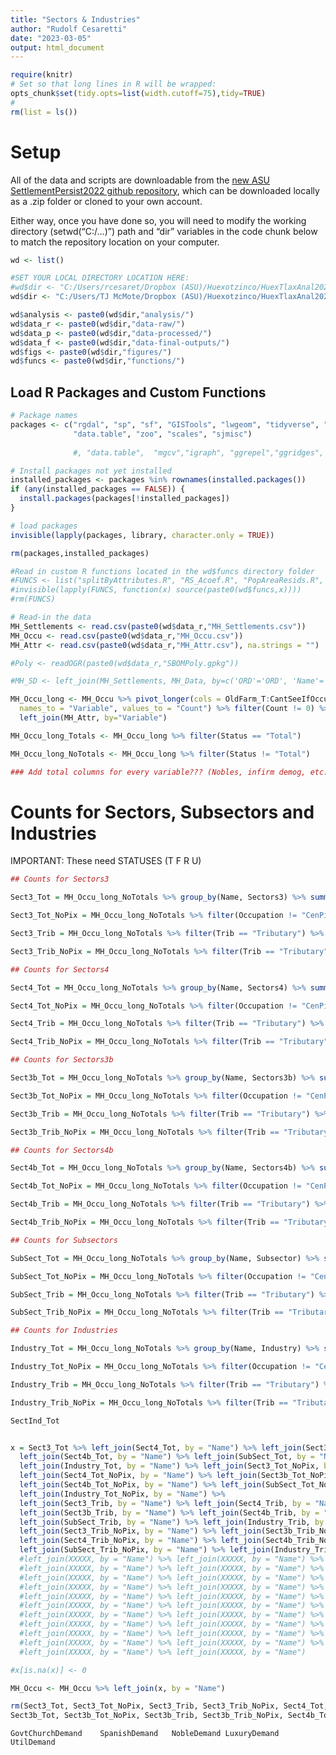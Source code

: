 ```yaml
---
title: "Sectors & Industries"
author: "Rudolf Cesaretti"
date: "2023-03-05"
output: html_document
---
```



```r
require(knitr)
# Set so that long lines in R will be wrapped:
opts_chunk$set(tidy.opts=list(width.cutoff=75),tidy=TRUE)
#
rm(list = ls())
```



# Setup 

All of the data and scripts are downloadable from the [new ASU SettlementPersist2022 github repository](https://https://github.com/rcesaret/ASUSettlementPersist2022), which can be downloaded locally as a .zip folder or cloned to your own account.

Either way, once you have done so, you will need to modify the working directory (setwd("C:/...)") path and "dir" variables in the code chunk below to match the repository location on your computer.

```r

wd <- list()

#SET YOUR LOCAL DIRECTORY LOCATION HERE:
#wd$dir <- "C:/Users/rcesaret/Dropbox (ASU)/Huexotzinco/HuexTlaxAnal2022/HuexTlax2022Analysis/"
wd$dir <- "C:/Users/TJ McMote/Dropbox (ASU)/Huexotzinco/HuexTlaxAnal2022/HuexTlax2022Analysis/"

wd$analysis <- paste0(wd$dir,"analysis/")
wd$data_r <- paste0(wd$dir,"data-raw/")
wd$data_p <- paste0(wd$dir,"data-processed/")
wd$data_f <- paste0(wd$dir,"data-final-outputs/")
wd$figs <- paste0(wd$dir,"figures/")
wd$funcs <- paste0(wd$dir,"functions/")

```


## Load R Packages and Custom Functions

```r
# Package names
packages <- c("rgdal", "sp", "sf", "GISTools", "lwgeom", "tidyverse", "tidyr", 
              "data.table", "zoo", "scales", "sjmisc")
              
              #, "data.table",  "mgcv","igraph", "ggrepel","ggridges", "movecost",  "datplot", "scales",

# Install packages not yet installed
installed_packages <- packages %in% rownames(installed.packages())
if (any(installed_packages == FALSE)) {
  install.packages(packages[!installed_packages])
}

# load packages
invisible(lapply(packages, library, character.only = TRUE))

rm(packages,installed_packages)

#Read in custom R functions located in the wd$funcs directory folder
#FUNCS <- list("splitByAttributes.R", "RS_Acoef.R", "PopAreaResids.R", "LQ.R", "GiniSp.R")
#invisible(lapply(FUNCS, function(x) source(paste0(wd$funcs,x))))
#rm(FUNCS)

```


```r

# Read-in the data
MH_Settlements <- read.csv(paste0(wd$data_r,"MH_Settlements.csv"))
MH_Occu <- read.csv(paste0(wd$data_r,"MH_Occu.csv"))
MH_Attr <- read.csv(paste0(wd$data_r,"MH_Attr.csv"), na.strings	= "")

#Poly <- readOGR(paste0(wd$data_r,"SBOMPoly.gpkg"))

```


```r

#MH_SD <- left_join(MH_Settlements, MH_Data, by=c('ORD'='ORD', 'Name'='Name'))

MH_Occu_long <- MH_Occu %>% pivot_longer(cols = OldFarm_T:CantSeeIfOccu_U,
  names_to = "Variable", values_to = "Count") %>% filter(Count != 0) %>% 
  left_join(MH_Attr, by="Variable")

MH_Occu_long_Totals <- MH_Occu_long %>% filter(Status == "Total")

MH_Occu_long_NoTotals <- MH_Occu_long %>% filter(Status != "Total")

### Add total columns for every variable??? (Nobles, infirm demog, etc.)


```

# Counts for Sectors, Subsectors and Industries

IMPORTANT: These need STATUSES (T F R U)

```r

## Counts for Sectors3

Sect3_Tot = MH_Occu_long_NoTotals %>% group_by(Name, Sectors3) %>% summarise(Count = sum(Count)) %>% ungroup() %>% filter(!is.na(Sectors3)) %>% pivot_wider(id_cols=Name, names_from = Sectors3, names_prefix = "Sect3_Tot_", values_from = Count, values_fill = 0)

Sect3_Tot_NoPix = MH_Occu_long_NoTotals %>% filter(Occupation != "CenPix") %>% filter(Occupation != "MacPix") %>% group_by(Name, Sectors3) %>% summarise(Count = sum(Count)) %>% ungroup() %>% filter(!is.na(Sectors3)) %>% pivot_wider(id_cols=Name, names_from = Sectors3, names_prefix = "Sect3_Tot_NoPix_", values_from = Count, values_fill = 0)

Sect3_Trib = MH_Occu_long_NoTotals %>% filter(Trib == "Tributary") %>% group_by(Name, Sectors3) %>% summarise(Count = sum(Count)) %>% ungroup() %>% filter(!is.na(Sectors3)) %>% pivot_wider(id_cols=Name, names_from = Sectors3, names_prefix = "Sect3_Trib_", values_from = Count, values_fill = 0)

Sect3_Trib_NoPix = MH_Occu_long_NoTotals %>% filter(Trib == "Tributary") %>% filter(Occupation != "CenPix") %>% filter(Occupation != "MacPix") %>% group_by(Name, Sectors3) %>% summarise(Count = sum(Count)) %>% ungroup() %>% filter(!is.na(Sectors3)) %>% pivot_wider(id_cols=Name, names_from = Sectors3, names_prefix = "Sect3_Trib_NoPix_", values_from = Count, values_fill = 0)

## Counts for Sectors4

Sect4_Tot = MH_Occu_long_NoTotals %>% group_by(Name, Sectors4) %>% summarise(Count = sum(Count)) %>% ungroup() %>% filter(!is.na(Sectors4)) %>% pivot_wider(id_cols=Name, names_from = Sectors4, names_prefix = "Sect4_Tot_", values_from = Count, values_fill = 0)

Sect4_Tot_NoPix = MH_Occu_long_NoTotals %>% filter(Occupation != "CenPix") %>% filter(Occupation != "MacPix") %>% group_by(Name, Sectors4) %>% summarise(Count = sum(Count)) %>% ungroup() %>% filter(!is.na(Sectors4)) %>% pivot_wider(id_cols=Name, names_from = Sectors4, names_prefix = "Sect4_Tot_NoPix_", values_from = Count, values_fill = 0)

Sect4_Trib = MH_Occu_long_NoTotals %>% filter(Trib == "Tributary") %>% group_by(Name, Sectors4) %>% summarise(Count = sum(Count)) %>% ungroup() %>% filter(!is.na(Sectors4)) %>% pivot_wider(id_cols=Name, names_from = Sectors4, names_prefix = "Sect4_Trib_", values_from = Count, values_fill = 0)

Sect4_Trib_NoPix = MH_Occu_long_NoTotals %>% filter(Trib == "Tributary") %>% filter(Occupation != "CenPix") %>% filter(Occupation != "MacPix") %>% group_by(Name, Sectors4) %>% summarise(Count = sum(Count)) %>% ungroup() %>% filter(!is.na(Sectors4)) %>% pivot_wider(id_cols=Name, names_from = Sectors4, names_prefix = "Sect4_Trib_NoPix_", values_from = Count, values_fill = 0)

## Counts for Sectors3b

Sect3b_Tot = MH_Occu_long_NoTotals %>% group_by(Name, Sectors3b) %>% summarise(Count = sum(Count)) %>% ungroup() %>% filter(!is.na(Sectors3b)) %>% pivot_wider(id_cols=Name, names_from = Sectors3b, names_prefix = "Sect3b_Tot_", values_from = Count, values_fill = 0)

Sect3b_Tot_NoPix = MH_Occu_long_NoTotals %>% filter(Occupation != "CenPix") %>% filter(Occupation != "MacPix") %>% group_by(Name, Sectors3b) %>% summarise(Count = sum(Count)) %>% ungroup() %>% filter(!is.na(Sectors3b)) %>% pivot_wider(id_cols=Name, names_from = Sectors3b, names_prefix = "Sect3b_Tot_NoPix_", values_from = Count, values_fill = 0)

Sect3b_Trib = MH_Occu_long_NoTotals %>% filter(Trib == "Tributary") %>% group_by(Name, Sectors3b) %>% summarise(Count = sum(Count)) %>% ungroup() %>% filter(!is.na(Sectors3b)) %>% pivot_wider(id_cols=Name, names_from = Sectors3b, names_prefix = "Sect3b_Trib_", values_from = Count, values_fill = 0)

Sect3b_Trib_NoPix = MH_Occu_long_NoTotals %>% filter(Trib == "Tributary") %>% filter(Occupation != "CenPix") %>% filter(Occupation != "MacPix") %>% group_by(Name, Sectors3b) %>% summarise(Count = sum(Count)) %>% ungroup() %>% filter(!is.na(Sectors3b)) %>% pivot_wider(id_cols=Name, names_from = Sectors3b, names_prefix = "Sect3b_Trib_NoPix_", values_from = Count, values_fill = 0)

## Counts for Sectors4b

Sect4b_Tot = MH_Occu_long_NoTotals %>% group_by(Name, Sectors4b) %>% summarise(Count = sum(Count)) %>% ungroup() %>% filter(!is.na(Sectors4b)) %>% pivot_wider(id_cols=Name, names_from = Sectors4b, names_prefix = "Sect4b_Tot_", values_from = Count, values_fill = 0)

Sect4b_Tot_NoPix = MH_Occu_long_NoTotals %>% filter(Occupation != "CenPix") %>% filter(Occupation != "MacPix") %>% group_by(Name, Sectors4b) %>% summarise(Count = sum(Count)) %>% ungroup() %>% filter(!is.na(Sectors4b)) %>% pivot_wider(id_cols=Name, names_from = Sectors4b, names_prefix = "Sect4b_Tot_NoPix_", values_from = Count, values_fill = 0)

Sect4b_Trib = MH_Occu_long_NoTotals %>% filter(Trib == "Tributary") %>% group_by(Name, Sectors4b) %>% summarise(Count = sum(Count)) %>% ungroup() %>% filter(!is.na(Sectors4b)) %>% pivot_wider(id_cols=Name, names_from = Sectors4b, names_prefix = "Sect4b_Trib_", values_from = Count, values_fill = 0)

Sect4b_Trib_NoPix = MH_Occu_long_NoTotals %>% filter(Trib == "Tributary") %>% filter(Occupation != "CenPix") %>% filter(Occupation != "MacPix") %>% group_by(Name, Sectors4b) %>% summarise(Count = sum(Count)) %>% ungroup() %>% filter(!is.na(Sectors4b)) %>% pivot_wider(id_cols=Name, names_from = Sectors4b, names_prefix = "Sect4b_Trib_NoPix_", values_from = Count, values_fill = 0)

## Counts for Subsectors

SubSect_Tot = MH_Occu_long_NoTotals %>% group_by(Name, Subsector) %>% summarise(Count = sum(Count)) %>% ungroup() %>% filter(!is.na(Subsector)) %>% pivot_wider(id_cols=Name, names_from = Subsector, names_prefix = "SubSect_Tot_", values_from = Count, values_fill = 0)

SubSect_Tot_NoPix = MH_Occu_long_NoTotals %>% filter(Occupation != "CenPix") %>% filter(Occupation != "MacPix") %>% group_by(Name, Subsector) %>% summarise(Count = sum(Count)) %>% ungroup() %>% filter(!is.na(Subsector)) %>% pivot_wider(id_cols=Name, names_from = Subsector, names_prefix = "SubSect_Tot_NoPix_", values_from = Count, values_fill = 0)

SubSect_Trib = MH_Occu_long_NoTotals %>% filter(Trib == "Tributary") %>% group_by(Name, Subsector) %>% summarise(Count = sum(Count)) %>% ungroup() %>% filter(!is.na(Subsector)) %>% pivot_wider(id_cols=Name, names_from = Subsector, names_prefix = "SubSect_Trib_", values_from = Count, values_fill = 0)

SubSect_Trib_NoPix = MH_Occu_long_NoTotals %>% filter(Trib == "Tributary") %>% filter(Occupation != "CenPix") %>% filter(Occupation != "MacPix") %>% group_by(Name, Subsector) %>% summarise(Count = sum(Count)) %>% ungroup() %>% filter(!is.na(Subsector)) %>% pivot_wider(id_cols=Name, names_from = Subsector, names_prefix = "SubSect_Trib_NoPix_", values_from = Count, values_fill = 0)

## Counts for Industries

Industry_Tot = MH_Occu_long_NoTotals %>% group_by(Name, Industry) %>% summarise(Count = sum(Count)) %>% ungroup() %>% filter(!is.na(Industry)) %>% pivot_wider(id_cols=Name, names_from = Industry, names_prefix = "Industry_Tot_", values_from = Count, values_fill = 0)

Industry_Tot_NoPix = MH_Occu_long_NoTotals %>% filter(Occupation != "CenPix") %>% filter(Occupation != "MacPix") %>% group_by(Name, Industry) %>% summarise(Count = sum(Count)) %>% ungroup() %>% filter(!is.na(Industry)) %>% pivot_wider(id_cols=Name, names_from = Industry, names_prefix = "Industry_Tot_NoPix_", values_from = Count, values_fill = 0)

Industry_Trib = MH_Occu_long_NoTotals %>% filter(Trib == "Tributary") %>% group_by(Name, Industry) %>% summarise(Count = sum(Count)) %>% ungroup() %>% filter(!is.na(Industry)) %>% pivot_wider(id_cols=Name, names_from = Industry, names_prefix = "Industry_Trib_", values_from = Count, values_fill = 0)

Industry_Trib_NoPix = MH_Occu_long_NoTotals %>% filter(Trib == "Tributary") %>% filter(Occupation != "CenPix") %>% filter(Occupation != "MacPix") %>% group_by(Name, Industry) %>% summarise(Count = sum(Count)) %>% ungroup() %>% filter(!is.na(Industry)) %>% pivot_wider(id_cols=Name, names_from = Industry, names_prefix = "Industry_Trib_NoPix_", values_from = Count, values_fill = 0)


```


```r

SectInd_Tot


x = Sect3_Tot %>% left_join(Sect4_Tot, by = "Name") %>% left_join(Sect3b_Tot, by = "Name") %>%
  left_join(Sect4b_Tot, by = "Name") %>% left_join(SubSect_Tot, by = "Name") %>%
  left_join(Industry_Tot, by = "Name") %>% left_join(Sect3_Tot_NoPix, by = "Name") %>%
  left_join(Sect4_Tot_NoPix, by = "Name") %>% left_join(Sect3b_Tot_NoPix, by = "Name") %>%
  left_join(Sect4b_Tot_NoPix, by = "Name") %>% left_join(SubSect_Tot_NoPix, by = "Name") %>%
  left_join(Industry_Tot_NoPix, by = "Name") %>% 
  left_join(Sect3_Trib, by = "Name") %>% left_join(Sect4_Trib, by = "Name") %>%
  left_join(Sect3b_Trib, by = "Name") %>% left_join(Sect4b_Trib, by = "Name") %>%
  left_join(SubSect_Trib, by = "Name") %>% left_join(Industry_Trib, by = "Name") %>%
  left_join(Sect3_Trib_NoPix, by = "Name") %>% left_join(Sect3b_Trib_NoPix, by = "Name") %>%
  left_join(Sect4_Trib_NoPix, by = "Name") %>% left_join(Sect4b_Trib_NoPix, by = "Name") %>%
  left_join(SubSect_Trib_NoPix, by = "Name") %>% left_join(Industry_Trib_NoPix, by = "Name") #%>%
  #left_join(XXXXX, by = "Name") %>% left_join(XXXXX, by = "Name") %>%
  #left_join(XXXXX, by = "Name") %>% left_join(XXXXX, by = "Name") %>%
  #left_join(XXXXX, by = "Name") %>% left_join(XXXXX, by = "Name") %>%
  #left_join(XXXXX, by = "Name") %>% left_join(XXXXX, by = "Name") %>%
  #left_join(XXXXX, by = "Name") %>% left_join(XXXXX, by = "Name") %>%
  #left_join(XXXXX, by = "Name") %>% left_join(XXXXX, by = "Name") %>%
  #left_join(XXXXX, by = "Name") %>% left_join(XXXXX, by = "Name") %>%
  #left_join(XXXXX, by = "Name") %>% left_join(XXXXX, by = "Name") %>%
  #left_join(XXXXX, by = "Name") %>% left_join(XXXXX, by = "Name") %>%
  #left_join(XXXXX, by = "Name") %>% left_join(XXXXX, by = "Name") %>%
  #left_join(XXXXX, by = "Name") %>% left_join(XXXXX, by = "Name")

#x[is.na(x)] <- 0

MH_Occu <- MH_Occu %>% left_join(x, by = "Name") 

```
  
  
```r
rm(Sect3_Tot, Sect3_Tot_NoPix, Sect3_Trib, Sect3_Trib_NoPix, Sect4_Tot, Sect4_Tot_NoPix, Sect4_Trib, Sect4_Trib_NoPix, 
Sect3b_Tot, Sect3b_Tot_NoPix, Sect3b_Trib, Sect3b_Trib_NoPix, Sect4b_Tot, Sect4b_Tot_NoPix, Sect4b_Trib, Sect4b_Trib_NoPix, SubSect_Tot, SubSect_Tot_NoPix, SubSect_Trib, SubSect_Trib_NoPix, Industry_Tot, Industry_Tot_NoPix, Industry_Trib, Industry_Trib_NoPix, x)
```

	GovtChurchDemand	SpanishDemand	NobleDemand	LuxuryDemand	UtilDemand